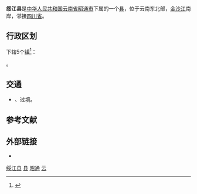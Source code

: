 {{Infobox China County
| county = 绥江县
| usedname = 
| nameorigin = 
| Photo = 
| Photoname = 
| map = 
| map_caption = 
| Pinyin = Suíjiāng Xiàn
| Belong = [[云南省|云南省]][[昭通市|昭通市]]
| Types = [[县|县]]
| admincode = 530626
| founded = 
| seat = [[中城镇|中城镇]]
| officerTitle = 
| officer = 
| officerTitle2 = 
| officer2 = 
| division = 5
| town = 5
| township = 
| subdistrict = 
| dialect = 
| post code = 657700
| phone code = 870
| coordinate = 东经103°47′至104°16′，北纬28°21′至28°40′
| area = 882
| area land = 
| area water = 
| census yr = 2004
| pop = 16万人
| density =  
| GDP = 
| GDP_as_of = 
| GDPPC = 
| carlicense = 云C
| web = www.suijiang.gov.cn
| web_title = 绥江县政府网
}}
'''绥江县'''是[[中华人民共和国|中华人民共和国]][[云南省|云南省]][[昭通市|昭通市]]下属的一个[[县|县]]，位于云南东北部，[[金沙江|金沙江]]南岸，邻接[[四川省|四川省]]。

== 行政区划 ==
{{PAGENAMEBASE}}下辖5个[[行政建制镇|镇]]<ref>{{PRC admin/ref sgc|53/06/26}}</ref>：

{{PRC admin/children|53/06/26}}。

== 交通 ==
* {{中国国道名|213}}、{{中国国道名|353}}过境。

== 参考文献 ==
{{reflist}}

== 外部链接 ==
* {{Official website|http://www.suijiang.gov.cn/|name=绥江县人民政府}}

{{绥江县行政区划}}
{{昭通市行政区划}}
{{云南行政区划}}
{{国家级贫困县|前}}

[[Category:绥江县|]]
[[Category:昭通区县|县]]
[[Category:云南省县份|昭通]]
[[Category:原国家级贫困县|云]]